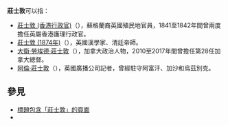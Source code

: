{{distinguish|約翰斯頓}}
'''莊士敦'''可以指：

*[[莊士敦_(香港行政官)|莊士敦 (香港行政官)]]（{{lang-en|Alexander Robert Campbell-Johnston}}），蘇格蘭裔英國殖民地官員，1841至1842年間曾兩度擔任英屬香港護理行政官。
*[[莊士敦_(1874年)|莊士敦 (1874年)]]（{{lang-en|Reginald Fleming Johnston}}），英國漢學家、清廷帝師。
*[[大衛·勞埃德·莊士敦|大衛·勞埃德·莊士敦]]（{{lang-en|David Lloyd Johnston}}），加拿大政治人物，2010至2017年間曾擔任第28任加拿大總督。
*[[阿倫·莊士敦|阿倫·莊士敦]]（{{lang-en|Alan Graham Johnston}}），英國廣播公司記者，曾經駐守阿富汗、加沙和烏茲別克。

==參見==
* [[Special:Search/intitle:"莊士敦"|標題包含「莊士敦」的頁面]]
* {{Lookfrom|莊士敦}}

{{Disambiguation|Cat=三字姓氏消歧義}}